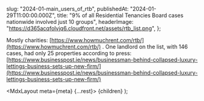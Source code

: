 
  slug: "2024-01-main_users_of_rtb",
  publishedAt: "2024-01-29T11:00:00.000Z",
  title: "9% of all Residential Tenancies Board cases nationwide involved just 10 groups",
  headerImage:
    "https://d365acqfolvjq6.cloudfront.net/assets/rtb_list.png",
};

Mostly charities: [https://www.howmuchrent.com/rtb/](https://www.howmuchrent.com/rtb/) . One landlord on the list, with 146 cases, had only 25 properties according to press: [https://www.businesspost.ie/news/businessman-behind-collapsed-luxury-lettings-business-sets-up-new-firm/](https://www.businesspost.ie/news/businessman-behind-collapsed-luxury-lettings-business-sets-up-new-firm/)

  <MdxLayout meta={meta} {...rest}>
    {children}
  </MdxLayout>
);
